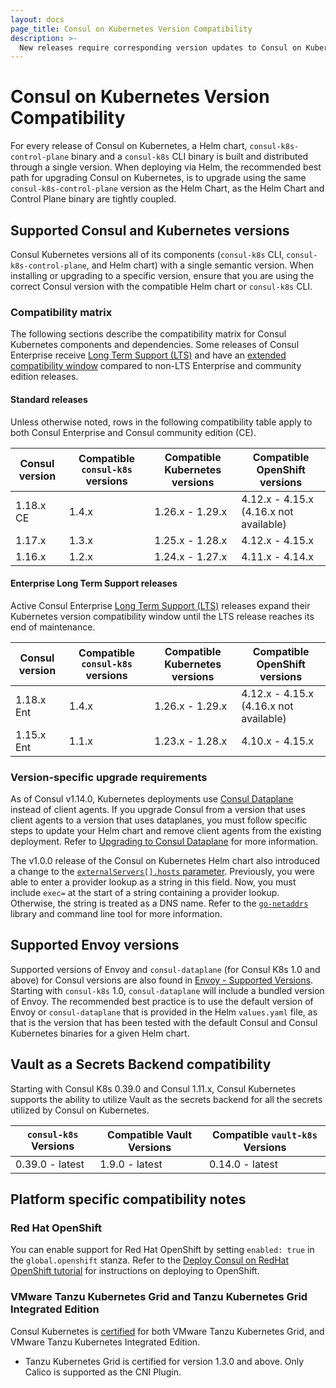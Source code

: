```yaml
---
layout: docs
page_title: Consul on Kubernetes Version Compatibility
description: >-
  New releases require corresponding version updates to Consul on Kubernetes and its Helm chart. Review the compatibility matrix for Consul and consul-k8s and additional notes for integrating Vault and third-party platforms.
---
```


# Consul on Kubernetes Version Compatibility

For every release of Consul on Kubernetes, a Helm chart, `consul-k8s-control-plane` binary and a `consul-k8s` CLI binary is built and distributed through a single version. When deploying via Helm, the recommended best path for upgrading Consul on Kubernetes, is to upgrade using the same `consul-k8s-control-plane` version as the Helm Chart, as the Helm Chart and Control Plane binary are tightly coupled.

## Supported Consul and Kubernetes versions

Consul Kubernetes versions all of its components (`consul-k8s` CLI, `consul-k8s-control-plane`, and Helm chart) with a single semantic version. When installing or upgrading to a specific version, ensure that you are using the correct Consul version with the compatible Helm chart or `consul-k8s` CLI.

### Compatibility matrix

The following sections describe the compatibility matrix for
Consul Kubernetes components and dependencies.
Some releases of Consul Enterprise receive
[Long Term Support (LTS)](/consul/docs/enterprise/long-term-support)
and have an [extended compatibility window](#enterprise-long-term-support-releases)
compared to non-LTS Enterprise and community edition releases.

#### Standard releases

Unless otherwise noted, rows in the following compatibility table
apply to both Consul Enterprise and Consul community edition (CE).

| Consul version | Compatible `consul-k8s` versions | Compatible Kubernetes versions | Compatible OpenShift versions          |
| -------------- | -------------------------------- | -------------------------------| -------------------------------------- |
| 1.18.x CE      | 1.4.x                            | 1.26.x - 1.29.x                | 4.12.x - 4.15.x (4.16.x not available) |
| 1.17.x         | 1.3.x                            | 1.25.x - 1.28.x                | 4.12.x - 4.15.x                        |
| 1.16.x         | 1.2.x                            | 1.24.x - 1.27.x                | 4.11.x - 4.14.x                        |

#### Enterprise Long Term Support releases

Active Consul Enterprise
[Long Term Support (LTS)](/consul/docs/enterprise/long-term-support)
releases expand their Kubernetes version compatibility window
until the LTS release reaches its end of maintenance.

| Consul version | Compatible `consul-k8s` versions | Compatible Kubernetes versions | Compatible OpenShift versions          |
| -------------- | -------------------------------- | -------------------------------| -------------------------------------- |
| 1.18.x Ent     | 1.4.x                            | 1.26.x - 1.29.x                | 4.12.x - 4.15.x (4.16.x not available) |
| 1.15.x Ent     | 1.1.x                            | 1.23.x - 1.28.x                | 4.10.x - 4.15.x                        |

### Version-specific upgrade requirements

As of Consul v1.14.0, Kubernetes deployments use [Consul Dataplane](/consul/docs/connect/dataplane) instead of client agents. If you upgrade Consul from a version that uses client agents to a version that uses dataplanes, you must follow specific steps to update your Helm chart and remove client agents from the existing deployment. Refer to [Upgrading to Consul Dataplane](/consul/docs/k8s/upgrade#upgrading-to-consul-dataplane) for more information.

The v1.0.0 release of the Consul on Kubernetes Helm chart also introduced a change to the [`externalServers[].hosts` parameter](/consul/docs/k8s/helm#v-externalservers-hosts). Previously, you were able to enter a provider lookup as a string in this field. Now, you must include `exec=` at the start of a string containing a provider lookup. Otherwise, the string is treated as a DNS name. Refer to the [`go-netaddrs`](https://github.com/hashicorp/go-netaddrs) library and command line tool for more information.

## Supported Envoy versions

Supported versions of Envoy and `consul-dataplane` (for Consul K8s 1.0 and above) for Consul versions are also found in [Envoy - Supported Versions](/consul/docs/connect/proxies/envoy#supported-versions). Starting with `consul-k8s` 1.0, `consul-dataplane` will include a bundled version of Envoy. The recommended best practice is to use the default version of Envoy or `consul-dataplane` that is provided in the Helm `values.yaml` file, as that is the version that has been tested with the default Consul and Consul Kubernetes binaries for a given Helm chart.

## Vault as a Secrets Backend compatibility

Starting with Consul K8s 0.39.0 and Consul 1.11.x, Consul Kubernetes supports the ability to utilize Vault as the secrets backend for all the secrets utilized by Consul on Kubernetes.

| `consul-k8s` Versions    | Compatible Vault Versions | Compatible `vault-k8s` Versions |
| ------------------------ | --------------------------| ----------------------------- |
| 0.39.0 - latest          | 1.9.0 - latest            | 0.14.0 - latest               |

## Platform specific compatibility notes

### Red Hat OpenShift

You can enable support for Red Hat OpenShift by setting `enabled: true` in the `global.openshift` stanza. Refer to the [Deploy Consul on RedHat OpenShift tutorial](https://developer.hashicorp.com/consul/tutorials/kubernetes/kubernetes-openshift-red-hat) for instructions on deploying to OpenShift. 

### VMware Tanzu Kubernetes Grid and Tanzu Kubernetes Grid Integrated Edition

Consul Kubernetes is [certified](https://marketplace.cloud.vmware.com/services/details/hashicorp-consul-1?slug=true) for both VMware Tanzu Kubernetes Grid, and VMware Tanzu Kubernetes Integrated Edition.

- Tanzu Kubernetes Grid is certified for version 1.3.0 and above. Only Calico is supported as the CNI Plugin.


